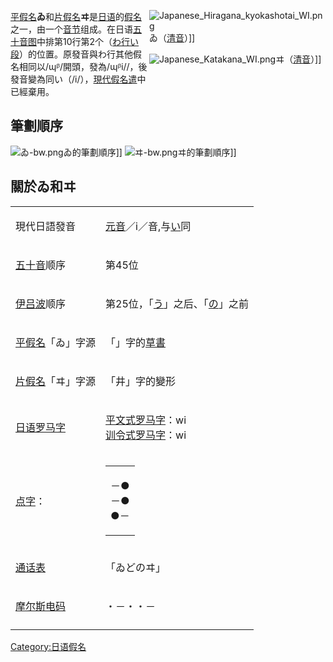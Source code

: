 {{unreferenced|time=2016-11-04T11:23:37+08:00}}
<div style="float:right;width:282px;">
{{日语五十音}}
[[File:Japanese_Hiragana_kyokashotai_WI.png|thumb]]<span lang=ja>ゐ</span>（[[清音|清音]]）]]

[[File:Japanese_Katakana_WI.png|thumb]]<span lang=ja>ヰ</span>（[[清音|清音]]）]]

</div>

[[平假名|平假名]]<span lang=ja>'''ゐ'''</span>和[[片假名|片假名]]<span lang=ja>'''ヰ'''</span>是[[日语|日语]]的[[日語假名|假名]]之一，由一个[[音节|音节]]组成。在日语[[五十音图|五十音图]]中排第10行第2个（<span lang=ja>[[わ行|わ行]][[い段|い段]]</span>）的位置。原發音與わ行其他假名相同以/ɰᵝ/開頭，發為/ɰᵝi//，後發音變為同い（/i/），[[現代假名遣|現代假名遣]]中已經棄用。

== 筆劃順序 ==
[[File:ゐ-bw.png|thumb]]<span lang=ja>ゐ</span>的筆劃順序]]
[[File:ヰ-bw.png|thumb]]<span lang=ja>ヰ</span>的筆劃順序]]
{{Clear|left}}

==關於<span lang=ja>ゐ</span>和<span lang=ja>ヰ</span>==
{|class=wikitable
|-
|現代日語發音
|[[元音|元音]]／i／音,与[[い|い]]同
|-
|[[五十音|五十音]]顺序
|第45位
|-
|[[伊吕波|伊吕波]]顺序
|第25位，「<span lang=ja>[[う|う]]</span>」之后、「<span lang=ja>[[の|の]]</span>」之前
|-
|[[平假名|平假名]]「<span lang=ja>ゐ</span>」字源
|「{{Lang|Ja|爲}}」字的[[草書|草書]]
|-
|[[片假名|片假名]]「<span lang=ja>ヰ</span>」字源
|「井」字的變形
|-
|[[日语罗马字|日语罗马字]]
|[[平文式罗马字|平文式罗马字]]：wi<br />[[训令式罗马字|训令式罗马字]]：wi

|-
|[[点字|点字]]：
|
{| style = "border:1px solid #8080b0;"
|-----
| －●<br />－●<br />●－
|}
|-
|[[通话表|通话表]]
|「<span lang=ja>ゐどのヰ<span>」
|-
|[[摩尔斯电码|摩尔斯电码]]
|・－・・－
|-
|}

<!--編輯注釋:請熱心人士繼續仿照あ條目，補充這個假名的字元編碼(包含半形及小字等)-->

[[Category:日语假名|Category:日语假名]]